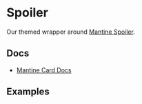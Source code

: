 
<Meta of={SpoilerStories} />

# Spoiler

Our themed wrapper around [Mantine Spoiler](https://mantine.dev/core/spoiler/).

## Docs

- [Mantine Card Docs](https://mantine.dev/core/spoiler/)

## Examples

<Canvas of={SpoilerStories.Default} />
